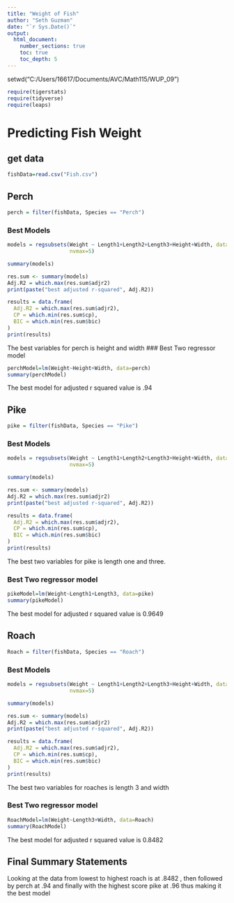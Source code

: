 ```yaml
---
title: "Weight of Fish"
author: "Seth Guzman"
date: "`r Sys.Date()`"  
output: 
  html_document:
    number_sections: true
    toc: true
    toc_depth: 5
---
```


 setwd("C:/Users/16617/Documents/AVC/Math115/WUP_09")

```r
require(tigerstats)
require(tidyverse)
require(leaps)
```

# Predicting Fish Weight
## get data
```r
fishData=read.csv("Fish.csv")
```


## Perch
```r
perch = filter(fishData, Species == "Perch")
```

### Best Models
```r
models = regsubsets(Weight ~ Length1+Length2+Length3+Height+Width, data=perch,
                    nvmax=5)

summary(models)

res.sum <- summary(models)
Adj.R2 = which.max(res.sum$adjr2)
print(paste("best adjusted r-squared", Adj.R2))

results = data.frame(
  Adj.R2 = which.max(res.sum$adjr2),
  CP = which.min(res.sum$cp),
  BIC = which.min(res.sum$bic)
)
print(results)

```


The best variables for perch is height and width
### Best Two regressor model
```r
perchModel=lm(Weight~Height+Width, data=perch)
summary(perchModel)
```

The best model for adjusted r squared value is .94

## Pike
```r
pike = filter(fishData, Species == "Pike")
```

### Best Models
```r
models = regsubsets(Weight ~ Length1+Length2+Length3+Height+Width, data=pike,
                    nvmax=5)

summary(models)

res.sum <- summary(models)
Adj.R2 = which.max(res.sum$adjr2)
print(paste("best adjusted r-squared", Adj.R2))

results = data.frame(
  Adj.R2 = which.max(res.sum$adjr2),
  CP = which.min(res.sum$cp),
  BIC = which.min(res.sum$bic)
)
print(results)

```

The best two variables for pike is length one and three.


### Best Two regressor model


```r
pikeModel=lm(Weight~Length1+Length3, data=pike)
summary(pikeModel)
```

The best model for adjusted r squared value is  0.9649 


## Roach
```r
Roach = filter(fishData, Species == "Roach")
```

### Best Models
```r
models = regsubsets(Weight ~ Length1+Length2+Length3+Height+Width, data=Roach,
                    nvmax=5)

summary(models)

res.sum <- summary(models)
Adj.R2 = which.max(res.sum$adjr2)
print(paste("best adjusted r-squared", Adj.R2))

results = data.frame(
  Adj.R2 = which.max(res.sum$adjr2),
  CP = which.min(res.sum$cp),
  BIC = which.min(res.sum$bic)
)
print(results)

```


The best two variables for roaches is length 3 and width


### Best Two regressor model
```r
RoachModel=lm(Weight~Length3+Width, data=Roach)
summary(RoachModel)
```


The best model for adjusted r squared value is  0.8482 

## Final Summary Statements

Looking at the data from lowest to highest roach is at .8482 , then followed by perch at .94 and finally with the highest score pike at .96 thus making it the best model



